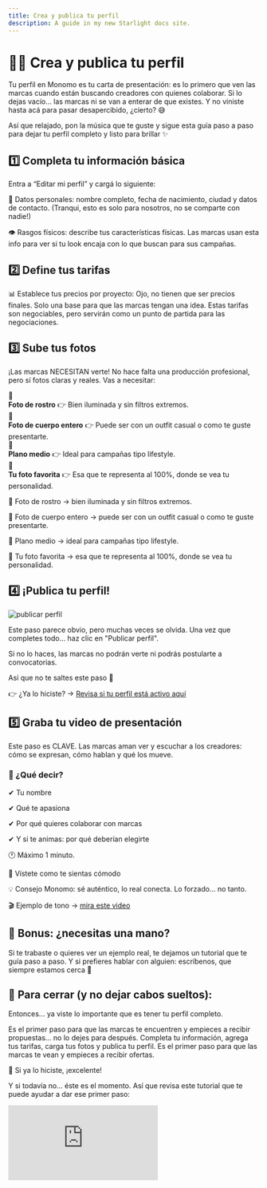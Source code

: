 ```yaml
---
title: Crea y publica tu perfil
description: A guide in my new Starlight docs site.
---
```

# 🧑‍🎨 Crea y publica tu perfil

Tu perfil en Monomo es tu carta de presentación: es lo primero que ven las marcas cuando están buscando creadores con quienes colaborar.
Si lo dejas vacío… las marcas ni se van a enterar de que existes. Y no viniste hasta acá para pasar desapercibido, ¿cierto? 😅

Así que relajado, pon la música que te guste y sigue esta guía paso a paso para dejar tu perfil completo y listo para brillar ✨

## 1️⃣ Completa tu información básica

Entra a “Editar mi perfil” y cargá lo siguiente:

📝 Datos personales: nombre completo, fecha de nacimiento, ciudad y datos de contacto. (Tranqui, esto es solo para nosotros, no se comparte con nadie!)

👁️ Rasgos físicos: describe tus características físicas. Las marcas usan esta info para ver si tu look encaja con lo que buscan para sus campañas.

## 2️⃣ Define tus tarifas

📊 Establece tus precios por proyecto: Ojo, no tienen que ser precios finales. Solo una base para que las marcas tengan una idea. Estas tarifas son negociables, pero servirán como un punto de partida para las negociaciones.

## 3️⃣ Sube tus fotos

¡Las marcas NECESITAN verte! No hace falta una producción profesional, pero sí fotos claras y reales. Vas a necesitar:

<div style={{
  display: 'flex',
  alignItems: 'center',
  borderRadius: '12px',
  borderLeft: '6px solid #fe5b4c',
  padding: '12px',
  backgroundColor: '#fff',
  marginBottom: '12px',
  boxShadow: '0 2px 8px rgba(0,0,0,0.05)'
}}>
  <div style={{ fontSize: '2rem', marginRight: '12px' }}>📸</div>
  <div><strong>Foto de rostro</strong> 👉 Bien iluminada y sin filtros extremos.</div>
</div>

<div style={{
  display: 'flex',
  alignItems: 'center',
  borderRadius: '12px',
  borderLeft: '6px solid #fe5b4c',
  padding: '12px',
  backgroundColor: '#fff',
  marginBottom: '12px',
  boxShadow: '0 2px 8px rgba(0,0,0,0.05)'
}}>
  <div style={{ fontSize: '2rem', marginRight: '12px' }}>💃</div>
  <div><strong>Foto de cuerpo entero</strong> 👉 Puede ser con un outfit casual o como te guste presentarte.</div>
</div>

<div style={{
  display: 'flex',
  alignItems: 'center',
  borderRadius: '12px',
  borderLeft: '6px solid #fe5b4c',
  padding: '12px',
  backgroundColor: '#fff',
  marginBottom: '12px',
  boxShadow: '0 2px 8px rgba(0,0,0,0.05)'
}}>
  <div style={{ fontSize: '2rem', marginRight: '12px' }}>🙆</div>
  <div><strong>Plano medio</strong> 👉 Ideal para campañas tipo lifestyle.</div>
</div>

<div style={{
  display: 'flex',
  alignItems: 'center',
  borderRadius: '12px',
  borderLeft: '6px solid #fe5b4c',
  padding: '12px',
  backgroundColor: '#fff',
  marginBottom: '12px',
  boxShadow: '0 2px 8px rgba(0,0,0,0.05)'
}}>
  <div style={{ fontSize: '2rem', marginRight: '12px' }}>🌈</div>
  <div><strong>Tu foto favorita</strong> 👉 Esa que te representa al 100%, donde se vea tu personalidad.</div>
</div>

📸 Foto de rostro → bien iluminada y sin filtros extremos.

💃 Foto de cuerpo entero → puede ser con un outfit casual o como te guste presentarte.

🙆 Plano medio → ideal para campañas tipo lifestyle.

🌈 Tu foto favorita → esa que te representa al 100%, donde se vea tu personalidad.

## 4️⃣ ¡Publica tu perfil!

![publicar perfil](/images/publicar-perf-modelo-ezgif.com-crop.gif)

Este paso parece obvio, pero muchas veces se olvida. Una vez que completes todo... haz clic en "Publicar perfil".

Si no lo haces, las marcas no podrán verte ni podrás postularte a convocatorias.

Así que no te saltes este paso 🙏

👉 ¿Ya lo hiciste? → [Revisa si tu perfil está activo aquí](https://app.monomo.com.co/publica)

## 5️⃣ Graba tu video de presentación

Este paso es CLAVE. Las marcas aman ver y escuchar a los creadores: cómo se expresan, cómo hablan y qué los mueve.

### 🎥 ¿Qué decir?

✔ Tu nombre

✔ Qué te apasiona

✔ Por qué quieres colaborar con marcas

✔ Y si te animas: por qué deberían elegirte

🕐 Máximo 1 minuto.

🎨 Vístete como te sientas cómodo

💡 Consejo Monomo: sé auténtico, lo real conecta. Lo forzado… no tanto.

🎬 Ejemplo de tono  → [mira este video](https://www.instagram.com/p/DE-Up2TxXdg/)

## 🧠 Bonus: ¿necesitas una mano?

Si te trabaste o quieres ver un ejemplo real, te dejamos un tutorial que te guía paso a paso.
Y si prefieres hablar con alguien: escríbenos, que siempre estamos cerca 💬

## 🧵 Para cerrar (y no dejar cabos sueltos):

Entonces… ya viste lo importante que es tener tu perfil completo.

Es el primer paso para que las marcas te encuentren y empieces a recibir propuestas… no lo dejes para después.
Completa tu información, agrega tus tarifas, carga tus fotos y publica tu perfil. Es el primer paso para que las marcas te vean y empieces a recibir ofertas.

🎯 Si ya lo hiciste, ¡excelente!

Y si todavía no… éste es el momento. Así que revisa este tutorial que te puede ayudar a dar ese primer paso: 

<div
  style={{
    position: 'relative',
    paddingBottom: '50%',
    height: 0,
    maxWidth: '560px',
    margin: '24px auto',
  }}
>
  <iframe
    src="https://www.youtube.com/embed/ud78vJGhdyw"
    frameBorder="0"
    allow="accelerometer; autoplay; clipboard-write; encrypted-media; gyroscope; picture-in-picture"
    allowFullScreen
    style={{
      position: 'absolute',
      top: 0,
      left: 0,
      width: '100%',
      height: '100%',
      borderRadius: '12px',
    }}
  />
</div>

👉 Publica tu perfil ahora y empieza a mostrar todo lo que tienes para ofrecer. -link a editar infomración-
Y si llegaste hasta aquí, ya vas por muy buen camino 💜

